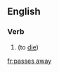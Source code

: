 ==English==

===Verb===
{{head|en|verb form}}

# {{label|en|euphemistic}} {{en-third-person singular of|pass away}} (to [[die]])

[[fr:passes away]]